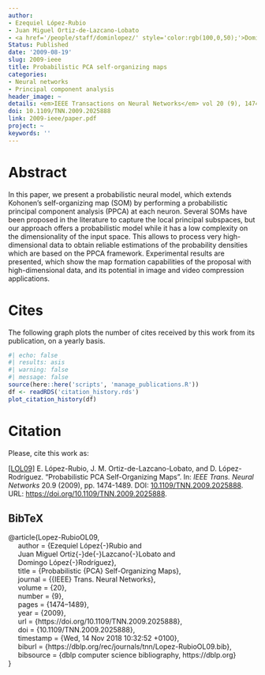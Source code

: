 ```yaml
---
author:
- Ezequiel López-Rubio
- Juan Miguel Ortiz-de-Lazcano-Lobato
- <a href='/people/staff/dominlopez/' style='color:rgb(100,0,50);'>Domingo López Rodríguez</a>
Status: Published
date: '2009-08-19'
slug: 2009-ieee
title: Probabilistic PCA self-organizing maps
categories:
- Neural networks
- Principal component analysis
header_image: ~
details: <em>IEEE Transactions on Neural Networks</em> vol 20 (9), 1474-1489
doi: 10.1109/TNN.2009.2025888
link: 2009-ieee/paper.pdf
project: ~
keywords: ''
---
```



# Abstract


In this paper, we present a probabilistic neural model, which extends Kohonen's self-organizing map (SOM) by performing a probabilistic principal component analysis (PPCA) at each neuron. Several SOMs have been proposed in the literature to capture the local principal subspaces, but our approach offers a probabilistic model while it has a low complexity on the dimensionality of the input space. This allows to process very high-dimensional data to obtain reliable estimations of the probability densities which are based on the PPCA framework. Experimental results are presented, which show the map formation capabilities of the proposal with high-dimensional data, and its potential in image and video compression applications.





# Cites

The following graph plots the number of cites received by this work from its publication, on a yearly basis.

```r
#| echo: false
#| results: asis
#| warning: false
#| message: false
source(here::here('scripts', 'manage_publications.R'))
df <- readRDS('citation_history.rds')
plot_citation_history(df)
```


# Citation
Please, cite this work as:


<a name=bib-Lopez-RubioOL09></a>[[LOL09]](#cite-Lopez-RubioOL09) E. López-Rubio, J. M. Ortiz-de-Lazcano-Lobato, and D. López-Rodríguez. “Probabilistic PCA Self-Organizing Maps”. In: _IEEE Trans. Neural Networks_ 20.9 (2009), pp. 1474-1489. DOI: [10.1109/TNN.2009.2025888](https://doi.org/10.1109%2FTNN.2009.2025888). URL: [https://doi.org/10.1109/TNN.2009.2025888](https://doi.org/10.1109/TNN.2009.2025888).

::: {.callout-note appearance="minimal" collapse=true}

## BibTeX

@article{Lopez-RubioOL09,<br>&nbsp;&nbsp;&nbsp;&nbsp;  author    = {Ezequiel López{-}Rubio and<br>&nbsp;&nbsp;&nbsp;&nbsp;               Juan Miguel Ortiz{-}de{-}Lazcano{-}Lobato and<br>&nbsp;&nbsp;&nbsp;&nbsp;               Domingo López{-}Rodríguez},<br>&nbsp;&nbsp;&nbsp;&nbsp;  title     = {Probabilistic {PCA} Self-Organizing Maps},<br>&nbsp;&nbsp;&nbsp;&nbsp;  journal   = {{IEEE} Trans. Neural Networks},<br>&nbsp;&nbsp;&nbsp;&nbsp;  volume    = {20},<br>&nbsp;&nbsp;&nbsp;&nbsp;  number    = {9},<br>&nbsp;&nbsp;&nbsp;&nbsp;  pages     = {1474--1489},<br>&nbsp;&nbsp;&nbsp;&nbsp;  year      = {2009},<br>&nbsp;&nbsp;&nbsp;&nbsp;  url       = {https://doi.org/10.1109/TNN.2009.2025888},<br>&nbsp;&nbsp;&nbsp;&nbsp;  doi       = {10.1109/TNN.2009.2025888},<br>&nbsp;&nbsp;&nbsp;&nbsp;  timestamp = {Wed, 14 Nov 2018 10:32:52 +0100},<br>&nbsp;&nbsp;&nbsp;&nbsp;  biburl    = {https://dblp.org/rec/journals/tnn/Lopez-RubioOL09.bib},<br>&nbsp;&nbsp;&nbsp;&nbsp;  bibsource = {dblp computer science bibliography, https://dblp.org}<br>}

:::


